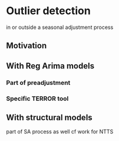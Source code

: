# Outlier detection

in or outside a seasonal adjustment process

## Motivation

## With Reg Arima models

### Part of preadjustment

### Specific TERROR tool

## With structural models
part of SA process as well 
cf work for NTTS
